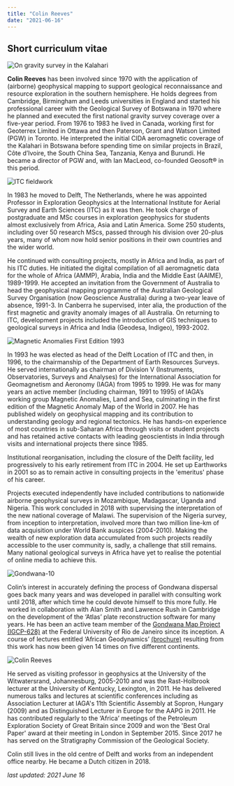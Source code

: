 ```yaml
---
title: "Colin Reeves"
date: "2021-06-16"
---
```


## Short curriculum vitae

![On gravity survey in the Kalahari](./assets/colin/pic1.jpg)

**Colin Reeves** has been involved since 1970 with the application of (airborne)
geophysical mapping to support geological reconnaissance and resource
exploration in the southern hemisphere. He holds degrees from
Cambridge, Birmingham and Leeds universities in England and started
his professional career with the Geological Survey of Botswana in 1970
where he planned and executed the first national gravity survey
coverage over a five-year period. From 1976 to 1983 he lived in
Canada, working first for Geoterrex Limited in Ottawa and then
Paterson, Grant and Watson Limited (PGW) in Toronto. He interpreted
the initial CIDA aeromagnetic coverage of the Kalahari in Botswana
before spending time on similar projects in Brazil, Côte d’Ivoire, the
South China Sea, Tanzania, Kenya and Burundi. He became a director of
PGW and, with Ian MacLeod, co-founded Geosoft® in this period.

![ITC fieldwork](./assets/colin/pic2.jpg)

In 1983 he moved to Delft, The Netherlands, where he was appointed
Professor in Exploration Geophysics at the International Institute for
Aerial Survey and Earth Sciences (ITC) as it was then. He took charge
of postgraduate and MSc courses in exploration geophysics for students
almost exclusively from Africa, Asia and Latin America. Some 250
students, including over 50 research MScs, passed through his division
over 20-plus years, many of whom now hold senior positions in their
own countries and the wider world.

He continued with consulting projects, mostly in Africa and India, as
part of his ITC duties. He initiated the digital compilation of all
aeromagnetic data for the whole of Africa (AMMP), Arabia, India and
the Middle East (AAIME), 1989-1999. He accepted an invitation from the
Government of Australia to head the geophysical mapping programme of
the Australian Geological Survey Organisation (now Geoscience
Australia) during a two-year leave of absence, 1991-3. In Canberra he
supervised, inter alia, the production of the first magnetic and
gravity anomaly images of all Australia. On returning to ITC,
development projects included the introduction of GIS techniques to
geological surveys in Africa and India (Geodesa, Indigeo), 1993-2002.

![Magnetic Anomalies First Edition 1993](./assets/colin/pic3.jpg)

In 1993 he was elected as head of the Delft Location of ITC and then,
in 1996, to the chairmanship of the Department of Earth Resources
Surveys. He served internationally as chairman of Division V
(Instruments, Observatories, Surveys and Analyses) for the
International Association for Geomagnetism and Aeronomy (IAGA) from
1995 to 1999. He was for many years an active member (including
chairman, 1991 to 1995) of IAGA’s working group Magnetic Anomalies,
Land and Sea, culminating in the first edition of the Magnetic Anomaly
Map of the World in 2007. He has published widely on geophysical
mapping and its contribution to understanding geology and regional
tectonics. He has hands-on experience of most countries in sub-Saharan
Africa through visits or student projects and has retained active
contacts with leading geoscientists in India through visits and
international projects there since 1985.

Institutional reorganisation, including the closure of the Delft
facility, led progressively to his early retirement from ITC in 2004.
He set up Earthworks in 2001 so as to remain active in consulting
projects in the 'emeritus' phase of his career.

Projects executed independently have included contributions to
nationwide airborne geophysical surveys in Mozambique, Madagascar,
Uganda and Nigeria. This work concluded in 2018 with supervising the
interpretation of the new national coverage of Malawi. The supervision
of the Nigeria survey, from inception to interpretation, involved more
than two million line-km of data acquisition under World Bank auspices
(2004-2010). Making the wealth of new exploration data accumulated
from such projects readily accessible to the user community is, sadly,
a challenge that still remains. Many national geological surveys in
Africa have yet to realise the potential of online media to achieve
this.

![Gondwana-10](./assets/colin/pic4.jpg)

Colin’s interest in accurately defining the process of Gondwana
dispersal goes back many years and was developed in parallel with
consulting work until 2018, after which time he could devote himself
to this more fully. He worked in collaboration with Alan Smith and
Lawrence Rush in Cambridge on the development of the ‘Atlas’ plate
reconstruction software for many years. He has been an active team
member of the [Gondwana Map Project (IGCP-628)](http://www.gondwana.geologia.ufrj.br/en) at the Federal
University of Rio de Janeiro since its inception. A course of lectures
entitled ‘African Geodynamics’ [(brochure)](http://www.reeves.nl/upload/AfricanGeodynamicsBrochure.pdf)
resulting from this work has now been given 14 times on five different
continents.

![Colin Reeves](./assets/colin/pic5.gif)

He served as visiting professor in geophysics at the University of the
Witwatersrand, Johannesburg, 2005-2010 and was the Rast-Holbrook
lecturer at the University of Kentucky, Lexington, in 2011. He has
delivered numerous talks and lectures at scientific conferences
including as Association Lecturer at IAGA's 11th Scientific Assembly
at Sopron, Hungary (2009) and as Distinguished Lecturer in Europe for
the AAPG in 2011. He has contributed regularly to the ‘Africa’
meetings of the Petroleum Exploration Society of Great Britain since
2009 and won the 'Best Oral Paper' award at their meeting in London in
September 2015. Since 2017 he has served on the Stratigraphy
Commission of the Geological Society.

Colin still lives in the old centre of Delft and works from an
independent office nearby. He became a Dutch citizen in 2018.

*last updated: 2021 June 16*


